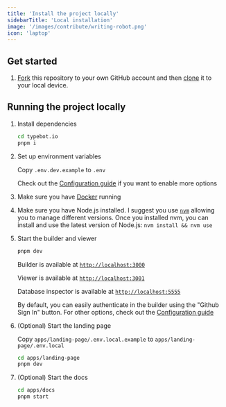 ```yaml
---
title: 'Install the project locally'
sidebarTitle: 'Local installation'
image: '/images/contribute/writing-robot.png'
icon: 'laptop'
---
```


## Get started

1. [Fork](https://help.github.com/articles/fork-a-repo/) this repository to your
   own GitHub account and then
   [clone](https://help.github.com/articles/cloning-a-repository/) it to your local device.

## Running the project locally

1. Install dependencies

   ```sh
   cd typebot.io
   pnpm i
   ```

2. Set up environment variables

   Copy `.env.dev.example` to `.env`

   Check out the [Configuration guide](https://./self-hosting/configuration) if you want to enable more options

3. Make sure you have [Docker](https://docs.docker.com/compose/install/) running

4. Make sure you have Node.js installed. I suggest you use [`nvm`](https://github.com/nvm-sh/nvm) allowing you to manage different versions. Once you installed nvm, you can install and use the latest version of Node.js: `nvm install && nvm use`

5. Start the builder and viewer

   ```sh
   pnpm dev
   ```

   Builder is available at [`http://localhost:3000`](http://localhost:3000)

   Viewer is available at [`http://localhost:3001`](http://localhost:3001)

   Database inspector is available at [`http://localhost:5555`](http://localhost:5555)

   By default, you can easily authenticate in the builder using the "Github Sign In" button. For other options, check out the [Configuration guide](https://./self-hosting/configuration)

6. (Optional) Start the landing page

   Copy `apps/landing-page/.env.local.example` to `apps/landing-page/.env.local`

   ```sh
   cd apps/landing-page
   pnpm dev
   ```

7. (Optional) Start the docs

   ```sh
   cd apps/docs
   pnpm start
   ```
